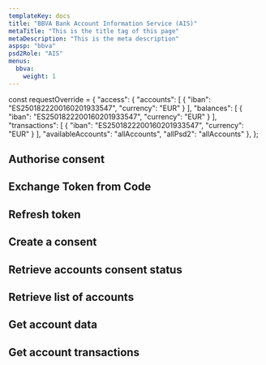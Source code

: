 ```yaml
---
templateKey: docs
title: "BBVA Bank Account Information Service (AIS)"
metaTitle: "This is the title tag of this page"
metaDescription: "This is the meta description"
aspsp: "bbva"
psd2Role: "AIS"
menus:
  bbva: 
    weight: 1
---
```




const requestOverride = {
  "access": {
    "accounts": [
      {
        "iban": "ES2501822200160201933547",
        "currency": "EUR"
      }
    ],
    "balances": [
      {
        "iban": "ES2501822200160201933547",
        "currency": "EUR"
      }
    ],
    "transactions": [
      {
        "iban": "ES2501822200160201933547",
        "currency": "EUR"
      }
    ],
    "availableAccounts": "allAccounts",
    "allPsd2": "allAccounts"
  },
};




  <step>

  ## Authorise consent

  <AuthoriseStep/>
  </step>
  <step>

  ## Exchange Token from Code

  <CreateToken/>
  </step>
  <step>

  ## Refresh token

  <RefreshToken/>
  </step>
  <step>

  ## Create a consent

  <StepCreateAccountConsent requestOverride={requestOverride} />
  </step>
  <step>

  ## Retrieve accounts consent status

  <AccountConsentStatus/>
  </step>
  <step>

  ## Retrieve list of accounts

  <StepAccounts/>
  </step>
  <step>

  ## Get account data

  <StepAccount/>
  </step>
  <step>

  ## Get account transactions

  <StepTransactions/>
  </step>

